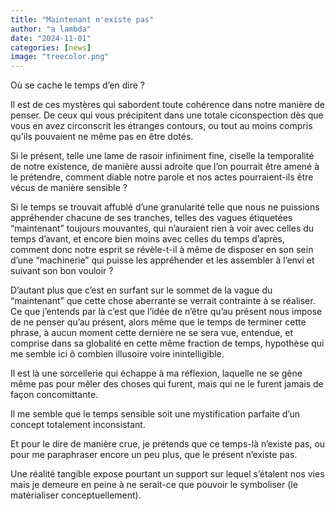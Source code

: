 ```yaml
---
title: "Maintenant n'existe pas"
author: "a lambda"
date: "2024-11-01"
categories: [news]
image: "treecolor.png"
---
```


Où se cache le temps d'en dire ?

Il est de ces mystères qui sabordent toute cohérence dans notre manière de penser. De ceux qui vous précipitent dans une totale ciconspection dès que vous en avez circonscrit les étranges contours, ou tout au moins compris qu'ils pouvaient ne même pas en être dotés.

Si le présent, telle une lame de rasoir infiniment fine, ciselle la temporalité de notre existence, de manière aussi adroite que l'on pourrait être amené à le prétendre, comment diable notre parole et nos actes pourraient-ils être vécus de manière sensible ?

Si le temps se trouvait affublé d'une granularité telle que nous ne puissions appréhender chacune de ses tranches, telles des vagues étiquetées "maintenant" toujours mouvantes, qui n'auraient rien à voir avec celles du temps d'avant, et encore bien moins avec celles du temps d'après, comment donc notre esprit se révèle-t-il à même de disposer en son sein d'une "machinerie" qui puisse les appréhender et les assembler à l'envi et suivant son bon vouloir ?

D'autant plus que c'est en surfant sur le sommet de la vague du "maintenant" que cette chose aberrante se verrait contrainte à se réaliser.
Ce que j'entends par là c'est que l'idée de n'être qu'au présent nous impose de ne penser qu'au présent, alors même que le temps de terminer cette phrase, à aucun moment cette dernière ne se sera vue, entendue, et comprise dans sa globalité en cette même fraction de temps, hypothèse qui me semble ici ô combien illusoire voire inintelligible.

Il est là une sorcellerie qui échappe à ma réflexion, laquelle ne se gêne même pas pour mêler des choses qui furent, mais qui ne le furent jamais de façon concomittante.

Il me semble que le temps sensible soit une mystification parfaite d'un concept totalement inconsistant.

Et pour le dire de manière crue, je prétends que ce temps-là n'existe pas, ou pour me paraphraser encore un peu plus, que le présent n'existe pas.

Une réalité tangible expose pourtant un support sur lequel s'étalent nos vies mais je demeure en peine à ne serait-ce que pouvoir le symboliser (le matérialiser conceptuellement).
